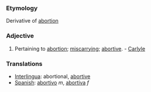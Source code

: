===Etymology===
Derivative of [[abortion]]
===Adjective===
#Pertaining to [[abortion]]; [[miscarrying]]; [[abortive]]. - [[Carlyle]]
=== Translations ===
*[[Interlingua]]: abortional, [[abortive]]
*[[Spanish]]: [[abortivo]] ''m'', [[abortiva]] ''f''